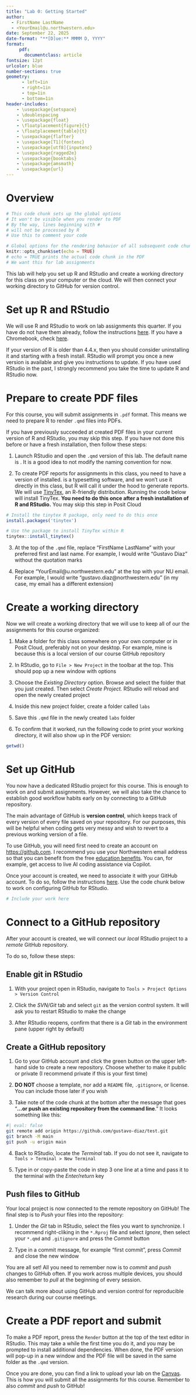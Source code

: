 ```yaml
---
title: "Lab 0: Getting Started"
author: 
  - FirstName LastName
  - <YourEmail@u.northwestern.edu>
date: September 22, 2025
date-format: "**[D]ue:** MMMM D, YYYY"
format: 
     pdf:
       documentclass: article
fontsize: 12pt
urlcolor: blue
number-sections: true
geometry:
      - left=1in
      - right=1in
      - top=1in
      - bottom=1in
header-includes:
    - \usepackage{setspace}
    - \doublespacing
    - \usepackage{float}
    - \floatplacement{figure}{t}
    - \floatplacement{table}{t}
    - \usepackage{flafter}
    - \usepackage[T1]{fontenc}
    - \usepackage[utf8]{inputenc}
    - \usepackage{ragged2e}
    - \usepackage{booktabs}
    - \usepackage{amsmath}
    - \usepackage{url}
---
```



# Overview

```r
# This code chunk sets up the global options
# It won't be visible when you render to PDF
# By the way, lines beginning with #
# will not be processed by R
# Use this to comment your code

# Global options for the rendering behavior of all subsequent code chunks
knitr::opts_chunk$set(echo = TRUE)
# echo = TRUE prints the actual code chunk in the PDF
# We want this for lab assignments
```


This lab will help you set up R and RStudio and create a working directory for this class on your computer or the cloud. We will then connect your working directory to GitHub for version control.

# Set up R and RStudio

We will use R and RStudio to work on lab assignments this quarter. If you have do not have them already, follow the instructions [here](https://sites.northwestern.edu/researchcomputing/resources/r-and-rstudio/). If you have a Chromebook, check [here](https://levente.littvay.hu/chromebook/).

If your version of R is older than 4.4.x, then you should consider uninstalling it and starting with a fresh install. RStudio will prompt you once a new version is available and give you instructions to update. If you have used RStudio in the past, I strongly recommend you take the time to update R and RStudio now.

# Prepare to create PDF files

For this course, you will submit assignments in `.pdf` format. This means we need to prepare R to render `.qmd` files into PDFs.

If you have previously succeeded at created PDF files in your current version of R and RStudio, you may skip this step. If you have not done this before or have a fresh installation, then follow these steps:

1. Launch RStudio and open the `.qmd` version of this lab. The default name is \path{lab1.qmd}. It is a good idea to not modify the naming convention for now.

2. To create PDF reports for assignments in this class, you need to have a version of \LaTeX installed. \LaTeX is a typesetting software, and we won't use it directly in this class, but R will call it under the hood to generate reports. We will use [TinyTex](https://yihui.org/tinytex/), an R-friendly \LaTeX distribution. Running the code below will install TinyTex. **You need to do this once after a fresh installation of R and RStudio.** You may skip this step in Posit Cloud

```r
# Install the tinytex R package, only need to do this once
install.packages('tinytex')

# Use the package to install TinyTex within R
tinytex::install_tinytex()
```

3. At the top of the `.qmd` file, replace "FirstName LastName" with your preferred first and last name. For example, I would write "Gustavo Diaz" without the quotation marks

4. Replace "YourEmail@u.northwestern.edu" at the top with your NU email. For example, I would write "gustavo.diaz@northwestern.edu" (in my case, my email has a different extension)

# Create a working directory

Now we will create a working directory that we will use to keep all of our the assignments for this course organized:

1. Make a folder for this class somewhere on your own computer or in Posit Cloud, preferably not on your desktop. For example, mine is \path{/Users/gustavodiaz/Projects/ps403} because this is a local version of our course GitHub repository

2. In RStudio, go to `File > New Project` in the toolbar at the top. This should pop up a new window with options

3. Choose the *Existing Directory* option. Browse and select the folder that you just created. Then select *Create Project.* RStudio will reload and open the newly created project

4. Inside this new project folder, create a folder called `labs`

5. Save this `.qmd` file in the newly created `labs` folder

6. To confirm that it worked, run the following code to print your working directory, it will also show up in the PDF version:

```r
getwd()
```


# Set up GitHub

You now have a dedicated RStudio project for this course. This is enough to work on and submit assignments. However, we will also take the chance to establish good workflow habits early on by connecting to a GitHub repository.

The main advantage of GitHub is **version control**, which keeps track of every version of every file saved on your repository. For our purposes, this will be helpful when coding gets very messy and wish to revert to a previous working version of a file.

To use GitHub, you will need first need to create an account on <https://github.com>. I recommend you use your Northwestern email address so that you can benefit from the free [education benefits](https://github.com/education). You can, for example, get access to live AI coding assistance via Copilot.

Once your account is created, we need to associate it with your GitHub account. To do so, follow the instructions [here](https://gist.github.com/Z3tt/3dab3535007acf108391649766409421). Use the code chunk below to work on configuring GitHub for RStudio.

```r
# Include your work here
```


# Connect to a GitHub repository

After your account is created, we will connect our *local* RStudio project to a *remote* GitHub repository.

To do so, follow these steps:

## Enable git in RStudio

1. With your project open in RStudio, navigate to `Tools > Project Options > Version Control`

2. Click the *SVN/Git* tab and select `git` as the version control system. It will ask you to restart RStudio to make the change

3. After RStudio reopens, confirm that there is a *Git* tab in the environment pane (upper right by default)

## Create a GitHub repository

1. Go to your GitHub account and click the green button on the upper left-hand side to create a new repository. Choose whether to make it public or private (I recommend private if this is your first time)

2. **DO NOT** choose a template, nor add a `README` file, `.gitignore`, or license. You can include those later if you wish

3. Take note of the code chunk at the bottom after the message that goes "**...or push an existing repository from the command line**." It
looks something like this:

```bash
#| eval: false
git remote add origin https://github.com/gustavo-diaz/test.git
git branch -M main
git push -u origin main
```

4. Back to RStudio, locate the *Terminal* tab. If you do not see it, navigate to `Tools > Terminal > New Terminal`

5. Type in or copy-paste the code in step 3 one line at a time and pass it to the terminal with the *Enter/return* key


## Push files to GitHub

Your local project is now connected to the remote repository on GitHub! The final step is to *Push* your files into the repository:

1. Under the *Git* tab in RStudio, select the files you want to synchronize. I recommend right-cliking in the `*.Rproj` file and select *Ignore*, then select your `*.qmd` and `.gitignore` and press the *Commit* button

2. Type in a commit message, for example "first commit", press *Commit* and close the new window

You are all set! All you need to remember now is to *commit* and *push* changes to GitHub often. If you work across multiple devices, you should also remember to *pull* at the beginning of every session.

We can talk more about using GitHub and version control for reproducible research during our course meetings.


# Create a PDF report and submit

To make a PDF report, press the `Render` button at the top of the text editor in RStudio. This may take a while the first time you do it, and you may be prompted to install additional \LaTeX dependencies. When done, the PDF version will pop-up in a new window and the PDF file will be saved in the same folder as the `.qmd` version.

Once you are done, you can find a link to upload your lab on the [Canvas](https://canvas.northwestern.edu/courses/216757). This is how you will submit all the assignments for this course. Remember to also *commit* and *push* to GitHub!